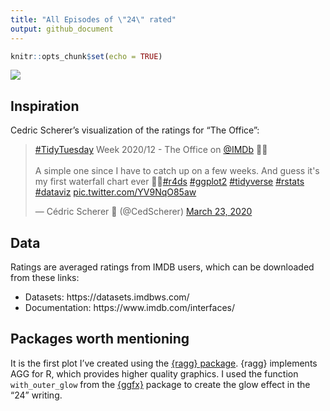 ```yaml
---
title: "All Episodes of \"24\" rated"
output: github_document
---
```


```r
knitr::opts_chunk$set(echo = TRUE)
```


![](plots/24_episode_rating_allseasons_points_nofacets_ragg.png)

## Inspiration

Cedric Scherer's visualization of the ratings for "The Office": 

<blockquote class="twitter-tweet"><p lang="en" dir="ltr"><a href="https://twitter.com/hashtag/TidyTuesday?src=hash&amp;ref_src=twsrc%5Etfw">#TidyTuesday</a> Week 2020/12 - The Office on <a href="https://twitter.com/IMDb?ref_src=twsrc%5Etfw">@IMDb</a> 👨‍💼<br><br>A simple one since I have to catch up on a few weeks. And guess it&#39;s my first waterfall chart ever 🤷‍♂️<a href="https://twitter.com/hashtag/r4ds?src=hash&amp;ref_src=twsrc%5Etfw">#r4ds</a> <a href="https://twitter.com/hashtag/ggplot2?src=hash&amp;ref_src=twsrc%5Etfw">#ggplot2</a> <a href="https://twitter.com/hashtag/tidyverse?src=hash&amp;ref_src=twsrc%5Etfw">#tidyverse</a> <a href="https://twitter.com/hashtag/rstats?src=hash&amp;ref_src=twsrc%5Etfw">#rstats</a> <a href="https://twitter.com/hashtag/dataviz?src=hash&amp;ref_src=twsrc%5Etfw">#dataviz</a> <a href="https://t.co/YV9NqO85aw">pic.twitter.com/YV9NqO85aw</a></p>&mdash; Cédric Scherer 💉 (@CedScherer) <a href="https://twitter.com/CedScherer/status/1242229041488433152?ref_src=twsrc%5Etfw">March 23, 2020</a></blockquote> <script async src="https://platform.twitter.com/widgets.js" charset="utf-8"></script>

## Data

Ratings are averaged ratings from IMDB users, which can be downloaded from these links:

* Datasets: https://datasets.imdbws.com/
* Documentation: https://www.imdb.com/interfaces/

## Packages worth mentioning

It is the first plot I've created using the [{ragg} package](https://cran.r-project.org/web/packages/ragg/readme/README.html). {ragg} implements AGG for R, which provides higher quality graphics. I used the function `with_outer_glow` from the [{ggfx}](https://github.com/thomasp85/ggfx) package to create the glow effect in the "24" writing.
